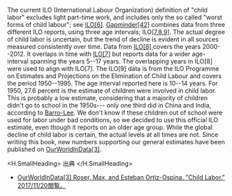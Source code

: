 
The current ILO (International Labour Organization) definition of "child labor" excludes light part-time work, and includes only the so called "worst forms of child labour"; see [ILO[6]](http://gapm.io/xilo182). [Gapminder[42]](about:blank) combines data from three different ILO reports, using three age intervals; ILO[[7](http://gapm.io/xiloi),[8](http://gapm.io/xiloipe),[9](https://ourworldindata.org/child-labor)]. The actual degree of child labor is uncertain, but the trend of decline is evident in all sources measured consistently over time. Data from [ILO[8] ](http://gapm.io/xiloipe)covers the years 2000--2012. It overlaps in time with [ILO[7]](http://gapm.io/xiloi) but reports data for a wider age-interval spanning the years 5--17 years. The overlapping years in ILO[8] were used to align with ILO[7]. The ILO[9] data is from the ILO Programme on Estimates and Projections on the Elimination of Child Labour and covers the period 1950--1995. The age interval reported here is 10--14 years. For 1950, 27.6 percent is the estimate of children were involved in child labor. This is probably a low estimate, considering that a majority of children didn't go to school in the 1950s--- only one third did in China and India, according to [Barro-Lee](http://gapm.io/xbl17). We don't know if these children out of school were used for labor under bad conditions, so we decided to use this official ILO estimate, even though it reports on an older age group. While the global decline of child labor is certain, the actual levels at all times are not. Since writing this book, new numbers supporting our general estimates have been published on [OurWorldInData[3]](https://ourworldindata.org/child-labor).

<H.SmallHeading>
  出典
</H.SmallHeading>

- [OurWorldInData[3] Roser, Max, and Esteban Ortiz-Ospina. "Child Labor." 2017/11/20閲覧。](https://ourworldindata.org/child-labor)